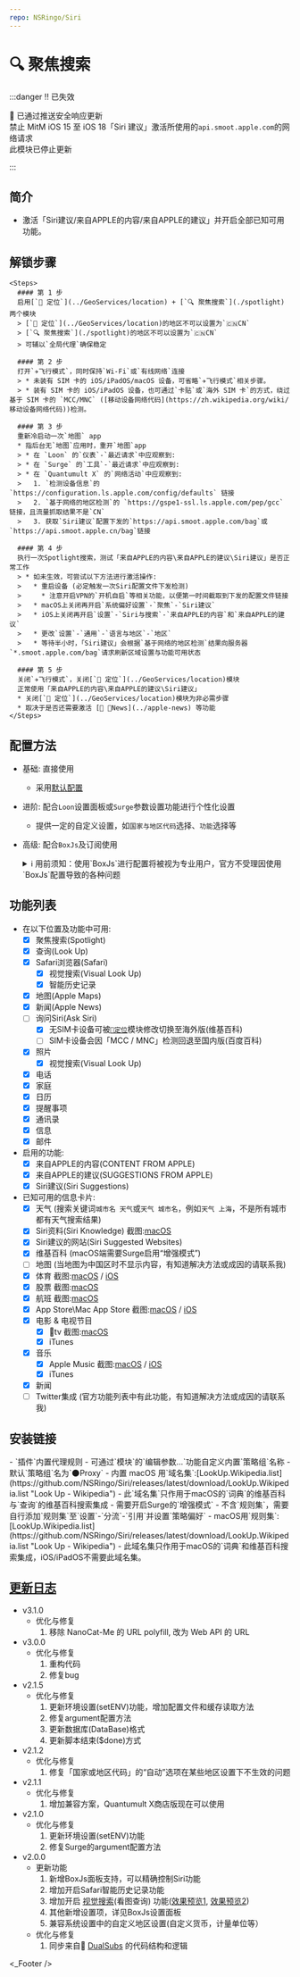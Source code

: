 ```yaml
---
repo: NSRingo/Siri
---
```



# 🔍 聚焦搜索

:::danger ‼️ 已失效

 已通过推送安全响应更新  
禁止 MitM iOS 15 至 iOS 18「Siri 建议」激活所使用的`api.smoot.apple.com`的网络请求  
此模块已停止更新

:::

## 简介
* 激活「Siri建议/来自APPLE的内容/来自APPLE的建议」并开启全部已知可用功能。

## 解锁步骤

    <Steps>
      #### 第 1 步
      启用[`📍 定位`](../GeoServices/location) + [`🔍 聚焦搜索`](./spotlight)两个模块
      > [`📍 定位`](../GeoServices/location)的地区不可以设置为`🇨🇳CN`  
      > [`🔍 聚焦搜索`](./spotlight)的地区不可以设置为`🇨🇳CN`  
      > 可辅以`全局代理`确保稳定  

      #### 第 2 步
      打开`✈️飞行模式`，同时保持`Wi-Fi`或`有线网络`连接
      > * 未装有 SIM 卡的 iOS/iPadOS/macOS 设备，可省略`✈️飞行模式`相关步骤。  
      > * 装有 SIM 卡的 iOS/iPadOS 设备，也可通过`卡贴`或`海外 SIM 卡`的方式，绕过基于 SIM 卡的 `MCC/MNC` ([移动设备网络代码](https://zh.wikipedia.org/wiki/移动设备网络代码))检测。  

      #### 第 3 步
      重新冷启动一次`地图` app
      * 指后台无`地图`应用时，重开`地图`app
      > * 在 `Loon` 的`仪表`-`最近请求`中应观察到:  
      > * 在 `Surge` 的`工具`-`最近请求`中应观察到:  
      > * 在 `Quantumult X` 的`网络活动`中应观察到:  
      >   1. `检测设备信息`的 `https://configuration.ls.apple.com/config/defaults` 链接  
      >   2. `基于网络的地区检测`的 `https://gspe1-ssl.ls.apple.com/pep/gcc` 链接，且流量抓取结果不是`CN`  
      >   3. 获取`Siri建议`配置下发的`https://api.smoot.apple.com/bag`或`https://api.smoot.apple.cn/bag`链接

      #### 第 4 步
      执行一次Spotlight搜索，测试「来自APPLE的内容\来自APPLE的建议\Siri建议」是否正常工作
      > * 如未生效，可尝试以下方法进行激活操作:
      >   * 重启设备 (必定触发一次Siri配置文件下发检测)
      >     * 注意开启VPN的`开机自启`等相关功能，以便第一时间截取到下发的配置文件链接
      >   * macOS上关闭再开启`系统偏好设置`-`聚焦`-`Siri建议`
      >   * iOS上关闭再开启`设置`-`Siri与搜索`-`来自APPLE的内容`和`来自APPLE的建议`
      >   * 更改`设置`-`通用`-`语言与地区`-`地区`
      >   * 等待半小时，「Siri建议」会根据`基于网络的地区检测`结果向服务器`*.smoot.apple.com/bag`请求刷新区域设置与功能可用状态

      #### 第 5 步
      关闭`✈️飞行模式`，关闭[`📍 定位`](../GeoServices/location)模块  
      正常使用「来自APPLE的内容\来自APPLE的建议\Siri建议」  
      * 关闭[`📍 定位`](../GeoServices/location)模块为非必需步骤
      * 取决于是否还需要激活 [📰 News](../apple-news) 等功能
    </Steps>

## 配置方法
* 基础: 直接使用
  * 采用[默认配置](#默认设置)
* 进阶: 配合`Loon`设置面板或`Surge`参数设置功能进行个性化设置
  * 提供一定的自定义设置，如`国家与地区代码`选择、`功能`选择等
* 高级: 配合`BoxJs`及订阅使用
  <details>
  <summary>ℹ️ 用前须知：使用`BoxJs`进行配置将被视为专业用户，官方不受理因使用`BoxJs`配置导致的各种问题</summary>

  1. 安装`BoxJs`插件并更新引用资源或脚本:
     * 安装方法及下载链接详见: [🧰 BoxJs](../box-js)
  2. 在`BoxJs`的配置面板中进行个性化设置:
     1. 浏览器访问[BoxJs.com](http://boxjs.com)
     2. 在[`应用`](http://boxjs.com/#/app)页面点开` iRingo`折叠
     3. 在[`🔍 聚焦搜索`](http://boxjs.com/#/app/iRingo.Spotlight)根据需要填写您的设置信息
  </details>

## 功能列表
* 在以下位置及功能中可用:
  - [x] 聚焦搜索(Spotlight)
  - [x] 查询(Look Up)
  - [x] Safari浏览器(Safari)
    - [x] 视觉搜索(Visual Look Up)
    - [x] 智能历史记录
  - [x] 地图(Apple Maps)
  - [x] 新闻(Apple News)
  - [ ] 询问Siri(Ask Siri)
    - [x] 无SIM卡设备可被[`📍定位`](../GeoServices/location)模块修改切换至海外版(维基百科)
    - [ ] SIM卡设备会因「MCC / MNC」检测回退至国内版(百度百科)
  - [x] 照片
    - [x] 视觉搜索(Visual Look Up)
  - [x] 电话
  - [x] 家庭
  - [x] 日历
  - [x] 提醒事项
  - [x] 通讯录
  - [x] 信息
  - [x] 邮件
* 启用的功能:
  - [x] 来自APPLE的内容(CONTENT FROM APPLE)
  - [x] 来自APPLE的建议(SUGGESTIONS FROM APPLE)
  - [x] Siri建议(Siri Suggestions)
* 已知可用的信息卡片:
  - [x] 天气 (搜索关键词`城市名 天气`或`天气 城市名`，例如`天气 上海`，不是所有城市都有天气搜索结果)
  - [x] Siri资料(Siri Knowledge)  截图:[macOS](../blob/main/images/screenshot/Siri%20Knowledge%20-%20Spotlight%20-%20macOS.png?raw=true "Siri Knowledge - Spotlight - macOS")
  - [x] Siri建议的网站(Siri Suggested Websites)
  - [x] 维基百科 (macOS端需要Surge启用“增强模式”)
  - [ ] 地图 (当地图为中国区时不显示内容，有知道解决方法或成因的请联系我)
  - [x] 体育  截图:[macOS](../blob/main/images/screenshot/Sports%20-%20Spotlight%20-%20macOS.png?raw=true "Sports - Spotlight - macOS") / [iOS](./ScreenShots/Sports%20-%20Spotlight%20-%20iOS.jpeg?raw=true "Sports - Spotlight - iOS")
  - [x] 股票  截图:[macOS](../blob/main/images/screenshot/Stock%20-%20Spotlight%20-%20macOS.png?raw=true "Stock - Spotlight - macOS")
  - [x] 航班  截图:[macOS](../blob/main/images/screenshot/Flights%20-%20Spotlight%20-%20macOS.png?raw=true "Flights - Spotlight - macOS")
  - [x] App Store\Mac App Store  截图:[macOS](../blob/main/images/screenshot/Mac%20App%20Store%20-%20Spotlight%20-%20macOS.png?raw=true "Mac App Store - Spotlight - macOS") / [iOS](../blob/main/images/screenshot/App%20Store%20-%20Spotlight%20-%20iOS.jpeg?raw=true "App Store - Spotlight - iOS")
  - [x] 电影 & 电视节目
    - [x] tv  截图:[macOS](../blob/main/images/screenshot/tv%20-%20Spotlight%20-%20macOS.png?raw=true "tv - Spotlight - macOS")
    - [x] iTunes
  - [x] 音乐
    - [x] Apple Music  截图:[macOS](../blob/main/images/screenshot/Apple%20Music%20-%20Spotlight%20-%20macOS.png?raw=true "Apple Music - Spotlight - macOS") / [iOS](../blob/main/images/screenshot/Apple%20Music%20-%20Spotlight%20-%20iOS.jpeg?raw=true "Apple Music - Spotlight - iOS")
    - [x] iTunes
  - [x] 新闻
  - [ ] Twitter集成 (官方功能列表中有此功能，有知道解决方法或成因的请联系我)

## 安装链接

<ModuleInstall urlPrefix="https://github.com/NSRingo/Siri/releases/latest/download/">
  <ModuleInstall.Tab type="loon">
    <ModuleInstall.Item
      url="iRingo.Search.plugin"
      title="iOS"
      badge={[
        {
          type: "tip",
          text: "MitM",
          outline: true,
        },
        {
          type: "info",
          text: "脚本",
          outline: true,
        },
        {
          type: "info",
          text: "需要 2.1.18(377) 及以上版本",
        },
      ]}
    />
    <ModuleInstall.Item
      url="iRingo.Spotlight.plugin"
      title="macOS"
      badge={[
        {
          type: "tip",
          text: "MitM",
          outline: true,
        },
        {
          type: "info",
          text: "脚本",
          outline: true,
        },
        {
          type: "info",
          text: "需要 2.1.18(377) 及以上版本",
        },
      ]}
    >
      - `插件`内置代理规则
    </ModuleInstall.Item>
  </ModuleInstall.Tab>
  <ModuleInstall.Tab type="surge">
    <ModuleInstall.Item
      url="iRingo.Search.sgmodule"
      title="iOS"
      badge={[
        {
          type: "danger",
          text: "MitM",
          outline: true,
        },
        {
          type: "warning",
          text: "脚本",
          outline: true,
        },
        {
          type: "info",
          text: "需要 5.9.0 及以上版本",
        },
      ]}
    />
    <ModuleInstall.Item
      url="iRingo.Spotlight.sgmodule"
      title="macOS"
      badge={[
        {
          type: "danger",
          text: "MitM",
          outline: true,
        },
        {
          type: "warning",
          text: "脚本",
          outline: true,
        },
        {
          type: "info",
          text: "需要 5.5.0(2589) 及以上版本",
        },
      ]}
    >
      - 可通过`模块`的`编辑参数…`功能自定义内置`策略组`名称
      - 默认`策略组`名为`🌑Proxy`
      - 内置 macOS 用`域名集`:[LookUp.Wikipedia.list](https://github.com/NSRingo/Siri/releases/latest/download/LookUp.Wikipedia.list "Look Up - Wikipedia")
      - 此`域名集`只作用于macOS的`词典`的维基百科与`查询`的维基百科搜索集成
      - 需要开启Surge的`增强模式`
    </ModuleInstall.Item>
  </ModuleInstall.Tab>
  <ModuleInstall.Tab type="stash">
    <ModuleInstall.Item
      url="iRingo.Search.stoverride"
      title="iOS"
      badge={[
        {
          type: "info",
          text: "覆写",
          outline: true,
        },
        {
          type: "info",
          text: "MitM",
          outline: true,
        },
        {
          type: "info",
          text: "脚本",
          outline: true,
        },
        {
          type: "info",
          text: "需要 1.6.2(309) 及以上版本",
        },
      ]}
    />
    <ModuleInstall.Item
      url="iRingo.Spotlight.stoverride"
      title="macOS"
      badge={[
        {
          type: "info",
          text: "覆写",
          outline: true,
        },
        {
          type: "info",
          text: "MitM",
          outline: true,
        },
        {
          type: "info",
          text: "脚本",
          outline: true,
        },
        {
          type: "info",
          text: "需要 2.1.18(377) 及以上版本",
        },
      ]}
    />
  </ModuleInstall.Tab>
  <ModuleInstall.Tab type="egern">
    <ModuleInstall.Item
      url="iRingo.Search.yaml"
    />
  </ModuleInstall.Tab>
  <ModuleInstall.Tab type="qx">
    <ModuleInstall.Item
      url="iRingo.Search.snippet"
      badge={[
        {
          type: "danger",
          text: "重写",
          outline: true,
        },
        {
          type: "tip",
          text: "MitM",
          outline: true,
        },
        {
          type: "info",
          text: "需要 1.0.29(656) 及以上版本",
        },
      ]}
    >
      - 不含`规则集`，需要自行添加`规则集`至`设置`-`分流`-`引用`并设置`策略偏好`
      - macOS用`规则集`:[LookUp.Wikipedia.list](https://github.com/NSRingo/Siri/releases/latest/download/LookUp.Wikipedia.list "Look Up - Wikipedia")
      - 此域名集只作用于macOS的`词典`和维基百科搜索集成，iOS/iPadOS不需要此域名集。
    </ModuleInstall.Item>
  </ModuleInstall.Tab>
</ModuleInstall>

## [更新日志](/changelog/Siri)
* v3.1.0
  * 优化与修复
    1. 移除 NanoCat-Me 的 URL polyfill, 改为 Web API 的 URL 
* v3.0.0
  * 优化与修复
    1. 重构代码
    2. 修复bug
* v2.1.5
  * 优化与修复
    1. 更新环境设置(setENV)功能，增加配置文件和缓存读取方法
    2. 修复argument配置方法
    3. 更新数据库(DataBase)格式
    4. 更新脚本结束($done)方式
* v2.1.2
  * 优化与修复
    1. 修复「国家或地区代码」的“自动”选项在某些地区设置下不生效的问题
* v2.1.1
  * 优化与修复
    1. 增加兼容方案，Quantumult X商店版现在可以使用
* v2.1.0
  * 优化与修复
    1. 更新环境设置(setENV)功能
    2. 修复Surge的argument配置方法
* v2.0.0
  * 更新功能
    1. 新增BoxJs面板支持，可以精确控制Siri功能
    2. 增加开启Safari智能历史记录功能
    3. 增加开启 [视觉搜索](https://support.apple.com/zh-cn/guide/iphone/iph37fdd714b/ios)(看图查询) 功能([效果预览1](https://t.me/GetSomeFriesChannel/65), [效果预览2](https://t.me/GetSomeFriesChannel/96))
    4. 其他新增设置项，详见BoxJs设置面板
    5. 兼容系统设置中的自定义地区设置(自定义货币，计量单位等）
  * 优化与修复
    1. 同步来自🍿️ [DualSubs](https://t.me/GetSomeFriesChannel/61) 的代码结构和逻辑

<_Footer />
